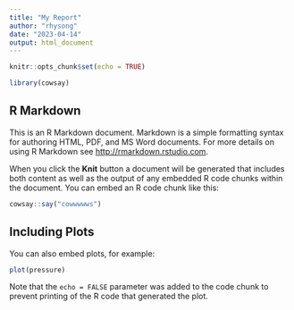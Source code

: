 ```yaml
---
title: "My Report"
author: "rhysong"
date: "2023-04-14"
output: html_document
---
```


```r
knitr::opts_chunk$set(echo = TRUE)

library(cowsay)
```

## R Markdown

This is an R Markdown document. Markdown is a simple formatting syntax for authoring HTML, PDF, and MS Word documents. For more details on using R Markdown see <http://rmarkdown.rstudio.com>.

When you click the **Knit** button a document will be generated that includes both content as well as the output of any embedded R code chunks within the document. You can embed an R code chunk like this:

```r
cowsay::say("cowwwwws")
```

## Including Plots

You can also embed plots, for example:

```r
plot(pressure)
```

Note that the `echo = FALSE` parameter was added to the code chunk to prevent printing of the R code that generated the plot.
